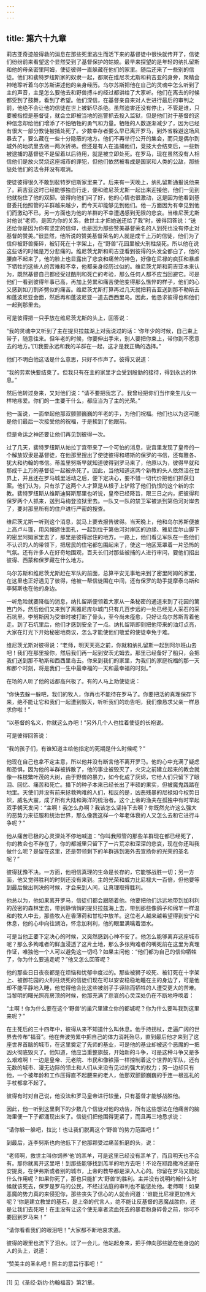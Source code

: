 ```yaml
---
---
---
```

title: 第六十九章
---




莉吉亚奇迹般得救的消息在那些死里逃生而活下来的基督徒中很快就传开了，信徒们纷纷前来看望这个显然受到了基督保护的姑娘。最早来探望的是年轻的纳扎留斯和他的母亲密里阿姆，使徒彼得一直躲藏在他们的家里。随后还来了一些别的信徒。他们和裴特罗纽斯家的奴隶一起，都聚在维尼茨尤斯和莉吉亚的身旁，聚精会神地聆听着乌尔苏斯讲述他的亲身经历。乌尔苏斯把他在自己的灵魂中怎么听到了主的声音，主是怎么要他去和野兽搏斗的经过都讲给了大家听。他们在离去的时候都受到了鼓舞，看到了希望。他们深信，在基督亲自来对人世进行最后的审判之前，他绝不会让他的信徒在世上被斩尽杀绝。虽然迫害还没有停止，不管是谁，只要被指控是基督徒，就会立即被当地的巡警抓去投入监狱，但是他们对于基督的这种信念却给他们增添了不怕牺牲的勇气和力量。牺牲的人数逐渐减少了，因为已经有很大一部分教徒被捕处死了。少数幸存者要么早已离开罗马，到外省躲避这场风暴去了，要么藏在一些十分隐蔽的地方。他们不再举行公开的集会，而只是偶尔到城外的地坑里去做一两次祈祷。但还是有人在追捕他们，竞技大会结束后，一些新被逮捕的基督徒不是留着以后待用，就是被立即处死。在罗马，现在虽然没有人相信他们是放火焚烧这座城市的罪犯，但他们依然被看成是国家和人类的公敌，那些惩处他们的法令并没有取消。

使徒彼得很久不敢到裴特罗纽斯家里来了。后来有一天晚上，纳扎留斯通报说他来了。莉吉亚这时已经能够独自行走，便和维尼茨尤斯一起出来迎接他，他们一见到他就抱住了他的双脚。彼得向他们问了好，他的心情也很激动，这是因为他看到基督委托他照管的羊群越来越少，而今天却能够见到他们。他一方面因为有幸见到他们而激动不已，另一方面也为他的羊群的不幸遭遇感到无限的悲哀。当维尼茨尤斯对他说“老师，是因为你的关系，救世主才把她送还给了我”时，彼得回答说：“送还给你是因为你有坚定的信仰，也是因为那些赞美基督荣名的人到死也没有停止对基督的赞美。”很显然，他所说的赞美基督荣名的人就是成千上万的信徒，他们为了信仰被野兽撕碎，被钉死在十字架上，在“野兽”花园里被火刑柱烧死。所以他在说这些话的时候是万分悲痛的。维尼茨尤斯和莉吉亚看到彼得的头发全都白了，他的腰直不起来了，他的脸上也显露出了悲哀和痛苦的神色，好像在尼禄的疯狂和暴虐下牺牲的这些人的苦难和不幸，他都亲身经历过似的。维尼茨尤斯和莉吉亚本来认为，既然基督自己都经受过酷刑和死亡的考验，那么任何人都不应当回避它。可是他们一看到彼得年事已高，再加上劳累和痛苦使他变得那么憔悴的样子，他们的心又感到如刀割斧劈似的痛苦。维尼茨尤斯打算再过几天就把莉吉亚送到那不勒斯去和蓬波尼亚会面，然后再和蓬波尼亚一道去西西里岛。因此，他恳求彼得也和他们一起到那里去。

可是彼得把一只手放在维尼茨尤斯的头上，回答说：

“我的灵魂中又听到了主在提贝拉兹湖上对我说过的话：‘你年少的时候，自己束上带子，随意往来。但年老的时候，你要伸出手来，别人要把你束上，带你到不愿意去的地方。’[1]我要永远和我的羊群在一起，这才是我正确的选择。”

他们不明白他这话是什么意思，只好不作声了。彼得又说道：

“我的劳累快要结束了。但我只有在主的家里才会受到殷勤的接待，得到永远的休息。”

然后他转过身来，又对他们说：“请不要把我忘了。我曾经把你们当作亲生儿女一样地疼爱。你们的一生要干什么，都应当为了主的光荣。”

他一面说，一面举起他那双颤颤巍巍的年老的手，为他们祝福。他们也以为这可能是他们最后一次接受他的祝福，于是挨到了他跟前。

但是命运之神还要让他们再见到彼得一次。

过了几天，裴特罗纽斯从帕拉丁宫带来了一个可怕的消息，说宫里发现了皇帝的一个解放奴隶是基督徒，在他那里搜出了使徒彼得和塔斯的保罗的书信，还有雅各、犹大和约翰的书信。蒂盖里努斯早就知道彼得到罗马来了，他原以为，彼得早就和那成千上万的基督徒一起被杀死了。因此，当他知道这两个新教的头人依然活在世界上，并且还在罗马城里活动之后，便下定决心，要不惜一切代价把他们抓获归案。他们认为，只有杀了这两个人才算是从根子上铲除了他们仇恨的这个新的宗教。裴特罗纽斯从维斯迪努斯那里也听说，皇帝已经降旨，限三日之内，把彼得和保罗两个人抓来，送到马梅登监狱里去。一队又一队的禁卫军被派到第伯河对岸去了，要对那里所有的住户进行严密的搜查。

维尼茨尤斯一听到这个消息，就马上要去报告彼得。当天晚上，他和乌尔苏斯便披上高卢斗篷，用风帽遮住面孔，一起到位于第伯河对岸区的边缘、雅尼库尔山脚下的密里阿姆家里去了，那里是彼得居住的地方。一路上，他们看见军队在一些他们不认识的人的带领下，把居民的住宅都包围起来了，使这一地区笼罩着一片恐怖的气氛。还有许多人在好奇地围观，百夫长们对那些被捕的人进行审问，要他们招出彼得、西蒙和保罗藏在什么地方。

乌尔苏斯和维尼茨尤斯赶在军队的前面，总算平安无事地来到了密里阿姆的家里，在这里也正好遇见了彼得，他被一帮信徒围在中间，还有保罗的助手提摩泰乌斯和李努斯也在他的身边。

一听危险就要降临的消息，纳扎留斯便领着大家从一条秘密的通道来到了花园的篱笆门外，然后他们又来到了离雅尼库尔城门只有几百步远的一处已经无人采石的采石坑里。李努斯因为受审时被打断了骨头，至今尚未痊愈，只好让乌尔苏斯背着他走。到了石坑里后，他们才感到安全了一点。纳扎留斯即刻把他带来的油灯点亮，大家在灯光下开始秘密地商议，怎么才能使他们敬爱的使徒幸免于难。

维尼茨尤斯对彼得说：“老师，明天天亮之前，你就和纳扎留斯一起到阿尔班山去吧！我们在那里接你，然后我们再一起到安茨尤姆去。那里已经备好了船只，会把我们送到那不勒斯和西西里岛去。你来到我们的家里，为我们的家庭祝福的那一天和那个时刻，将是我们一生中最幸福的一天和最幸福的时刻。”

在场的人听了他的话都高兴极了。有的人马上劝使徒说：

“你快去躲一躲吧，我们的牧人，你再也不能待在罗马了。你要把活的真理保存下来，绝不能让它和我们一起遭到毁灭，听听我们的劝告吧，我们像恳求父亲一样恳求你啦！”

“以基督的名义，你就这么办吧！”另外几个人也拉着使徒的长袍说。

可是彼得回答说：

“我的孩子们，有谁知道主给他指定的死期是什么时候呢？”

他现在自己也拿不定主意，所以他并没有断言他不离开罗马。他的心中充满了疑虑和恐惧，因为他的羊群被拆散了，他的事业被毁灭了，火灾之前建立起来的教会就像一株枝繁叶茂的大树，由于野兽的暴力，如今化成了灰烬，它给人们只留下了眼泪、回忆、痛苦和死亡。播下的种子本来已经长出了丰硕的果实，但被魔鬼践踏在地里。天使们并没有前来拯救殉难的人们，相反的是，凶恶残暴的尼禄如今权势日炽，威名大震，成了所有大陆和海洋的统治者。这个上帝的渔夫在孤独中有时举起双手朝天发问：“主啊！我怎么办啊？我该怎么坚持下去啊？你既然允许这么强大的恶势力来征服和统治世界，那么像我这样一个年老体衰的人又怎么去和它进行斗争呢？”

他从痛苦已极的心灵深处不停地喊道：“你叫我照管的那些羊群现在都已经死了，你的教会也不存在了，你的都城里只留下了一片荒凉和深深的悲哀，现在你还叫我做什么呢？是留在这里，还是带领剩下的羊群逃到海外去宣扬你的光荣的圣名呢？”

彼得犹豫不决。一方面，他相信真理的生命是长存的，它能够战胜一切；另一方面，他又觉得胜利的时刻还没有来到。主的光荣和威力比尼禄大一百倍，但他要等到最后做出判决的时候，才会来到人间，让真理取得胜利。

他总以为，他如果离开罗马，信徒们都会跟随着他。他要把他们远远地带到加利利的茂密的森林里去，带到静悄悄的提贝拉兹海上去，带到那些像鸽子和绵羊一样温和的牧人中去，那些牧人在香薄荷和甘松中放羊。这位老人越来越希望得到安宁和休息，他的心中向往湖泊，怀念加利利，他的眼里满噙着泪水。

可是当他正要下定决心的时候，又突然感到心神不安了。他怎么能够离弃这座城市呢？那么多殉难者的鲜血浸透了这片土地，那么多张殉难者的嘴死前在这里为真理作证，唯独他一个人可以避免这一切吗？如果主问他：“他们都为自己的信仰牺牲了，你为什么要逃走呢？”他又怎么回答呢？

他的那些日日夜夜都是在烦恼和忧郁中度过的。那些被狮子咬死、被钉死在十字架上、被御花园的火刑柱烧死的信徒们现在可以安安稳稳地睡在主的身边了，可是他却不能平静地入睡，他觉得他会比这些被刽子手诬陷而牺牲的人遭受更大的苦难。当黎明的曙光照亮房顶的时候，他那充满了悲哀的心灵深处仍在不断地呼唤着：

“主啊！你为什么要在这个‘野兽’的巢穴里建立你的都城呢？你为什么要叫我到这里来呢？”

在主死后的三十四年中，彼得从来不知道什么叫休息。他手持拐杖，走遍广阔的世界去传布“福音”。他在奔波劳累中把自己的体力消耗殆尽，直到最后他才来到了这座世界首脑的城市，在这里奠定了先师的基业，可是他的基业却被这个恶魔的一把凶火彻底毁灭了。他知道，他应当重整旗鼓，开始新的斗争，可是这种斗争又是多么艰难啊！一边是皇帝、元老院、市民和像铁箍一样控制着这个世界的军队，还有无数的城市、漫无边际的领土和人们从来没有见过的强大的权力；另一边却只有他，一个被年龄和工作压得直不起腰来的老人，他那双颤颤巍巍的手连一根巡礼的手杖都拿不起了。

彼得有时对自己说，他没法和罗马皇帝进行较量，只有基督才能够战胜他。

因此，他一听到这里剩下的少数几个信徒对他的劝告，所有这些想法在他痛苦的脑海里便一下子都涌现出来了。信徒们把他围得更紧了，而且再三地恳求说：

“请你躲一躲吧，拉比！也让我们脱离这个‘野兽’的势力范围吧！”

到最后，连李努斯也向他低下了他那颗受过痛苦折磨的头，说：

“老师啊，救世主叫你饲养‘他’的羔羊，可是这里已经没有羔羊了，而且明天也不会有。那你就离开这里吧！到那些能够找到羔羊的地方去吧！不论在耶路撒冷还是在安提奥，在伊弗斯或者别的城市，上帝的教导都是深入人心的。你留在罗马又能起什么作用呢？如果你死了，那也只能扩大‘野兽’的胜利。主并没有说明约翰什么时候就该死去，保罗是罗马的公民，不经过法庭的审判也不能惩处他。老师啊！如果恶魔的势力真的来侵犯你，那些丧失了信心的人就会问道：‘谁能比尼禄更加伟大呢？’你是建立教堂的基石，是上帝的代言人，绝不能让反基督的恶魔战胜你，还是让我们去死吧！在主没有让这个使无辜者流血死去的暴君粉身碎骨之前，你可不要回到罗马来！”

“请你看看我们的眼泪吧！”大家都不断地哀求道。

彼得的眼里也流下了泪水。过了一会儿，他站起身来，把手伸向那些跪在他身边的人的头上，说道：

“赞美主的圣名吧！照主的意旨行事吧！”



* * *



[1] 见《圣经·新约·约翰福音》第21章。